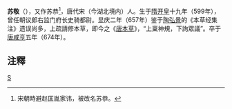 {{lead section|time=2017-02-15T15:03:36+00:00}}
'''苏敬'''（{{bd|599年||674年||}}），又作苏恭<ref>宋朝時避赵匡胤家讳，被改名苏恭。</ref>，唐代宋（今湖北境内）人。生于[[隋|隋]][[开皇|开皇]]十九年（599年），曾任朝议郎右监门府长史骑都尉。显庆二年（657年）鉴于[[陶弘景|陶弘景]]的《本草经集注》遗误尚多，上疏請修本草，即今之《[[唐本草|唐本草]]》，“上稟神規，下詢眾議”。卒于[[唐|唐]][[咸亨|咸亨]]五年（674年）。

==注釋==
{{reflist}}
[[Category:唐朝醫學家|S]]